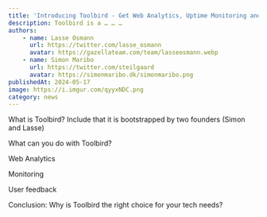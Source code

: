 ```yaml
---
title: 'Introducing Toolbird - Get Web Analytics, Uptime Monitoring and User Feedback, all in 1 place.'
description: Toolbird is a … … …
authors:
    - name: Lasse Osmann
      url: https://twitter.com/lasse_osmann
      avatar: https://gazellateam.com/team/lasseosmann.webp
    - name: Simon Maribo
      url: https://twitter.com/steilgaard
      avatar: https://simonmaribo.dk/simonmaribo.png
publishedAt: 2024-05-17
image: https://i.imgur.com/qyyxNDC.png
category: news
---
```


What is Toolbird?
Include that it is bootstrapped by two founders (Simon and Lasse)

What can you do with Toolbird?

Web Analytics

Monitoring

User feedback

Conclusion: Why is Toolbird the right choice for your tech needs?

